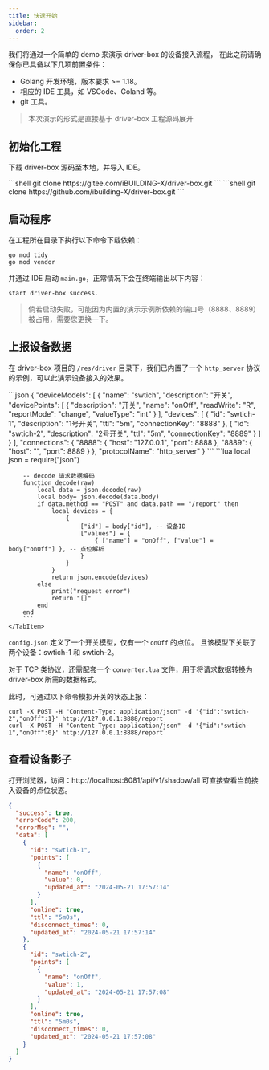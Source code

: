 ```yaml
---
title: 快速开始
sidebar:
  order: 2
---
```


我们将通过一个简单的 demo 来演示 driver-box 的设备接入流程，
在此之前请确保你已具备以下几项前置条件：

- Golang 开发环境，版本要求 >= 1.18。
- 相应的 IDE 工具，如 VSCode、Goland 等。
- git 工具。

> 本次演示的形式是直接基于 driver-box 工程源码展开

## 初始化工程

下载 driver-box 源码至本地，并导入 IDE。

<Tabs>
    <TabItem label="Gitee" icon="seti:git">
        ```shell
        git clone https://gitee.com/iBUILDING-X/driver-box.git
        ```
    </TabItem>
    <TabItem label="Github" icon="github">
        ```shell
        git clone https://github.com/ibuilding-X/driver-box.git
        ```
    </TabItem>
</Tabs>


## 启动程序
在工程所在目录下执行以下命令下载依赖：
```shell
go mod tidy
go mod vendor
```
并通过 IDE 启动 `main.go`，正常情况下会在终端输出以下内容：
```text
start driver-box success. 
```
> 倘若启动失败，可能因为内置的演示示例所依赖的端口号（8888、8889）被占用，需要您更换一下。

## 上报设备数据
在 driver-box 项目的 `/res/driver` 目录下，我们已内置了一个 `http_server` 协议的示例，可以此演示设备接入的效果。

<Tabs>
    <TabItem label="config.json" icon="seti:json">
        ```json
        {
            "deviceModels": [
                {
                    "name": "swtich",
                    "description": "开关",
                    "devicePoints": [
                        {
                            "description": "开关",
                            "name": "onOff",
                            "readWrite": "R",
                            "reportMode": "change",
                            "valueType": "int"
                        }
                    ],
                    "devices": [
                        {
                            "id": "swtich-1",
                            "description": "1号开关",
                            "ttl": "5m",
                            "connectionKey": "8888"
                        },
                        {
                            "id": "swtich-2",
                            "description": "2号开关",
                            "ttl": "5m",
                            "connectionKey": "8889"
                        }
                    ]
                }
            ],
            "connections": {
                "8888": {
                    "host": "127.0.0.1",
                    "port": 8888
                },
                "8889": {
                    "host": "",
                    "port": 8889
                }
            },
            "protocolName": "http_server"
        }
        ```
    </TabItem>
    <TabItem label="converter.lua" icon="seti:lua">
        ```lua
        local json = require("json")

        -- decode 请求数据解码
        function decode(raw)
            local data = json.decode(raw)
            local body= json.decode(data.body)
            if data.method == "POST" and data.path == "/report" then
                local devices = {
                    {
                        ["id"] = body["id"], -- 设备ID
                        ["values"] = {
                            { ["name"] = "onOff", ["value"] = body["onOff"] }, -- 点位解析
                        }
                    }
                }
                return json.encode(devices)
            else
                print("request error")
                return "[]"
            end
        end
        ```
    </TabItem>
</Tabs>

`config.json` 定义了一个开关模型，仅有一个 `onOff` 的点位。
且该模型下关联了两个设备：swtich-1 和 swtich-2。

对于 TCP 类协议，还需配套一个 `converter.lua` 文件，用于将请求数据转换为 driver-box 所需的数据格式。


此时，可通过以下命令模拟开关的状态上报：
```shell
curl -X POST -H "Content-Type: application/json" -d '{"id":"swtich-2","onOff":1}' http://127.0.0.1:8888/report
curl -X POST -H "Content-Type: application/json" -d '{"id":"swtich-1","onOff":0}' http://127.0.0.1:8888/report
```

## 查看设备影子
打开浏览器，访问：http://localhost:8081/api/v1/shadow/all 可直接查看当前接入设备的点位状态。
```json
{
  "success": true,
  "errorCode": 200,
  "errorMsg": "",
  "data": [
    {
      "id": "swtich-1",
      "points": [
        {
          "name": "onOff",
          "value": 0,
          "updated_at": "2024-05-21 17:57:14"
        }
      ],
      "online": true,
      "ttl": "5m0s",
      "disconnect_times": 0,
      "updated_at": "2024-05-21 17:57:14"
    },
    {
      "id": "swtich-2",
      "points": [
        {
          "name": "onOff",
          "value": 1,
          "updated_at": "2024-05-21 17:57:08"
        }
      ],
      "online": true,
      "ttl": "5m0s",
      "disconnect_times": 0,
      "updated_at": "2024-05-21 17:57:08"
    }
  ]
}
```